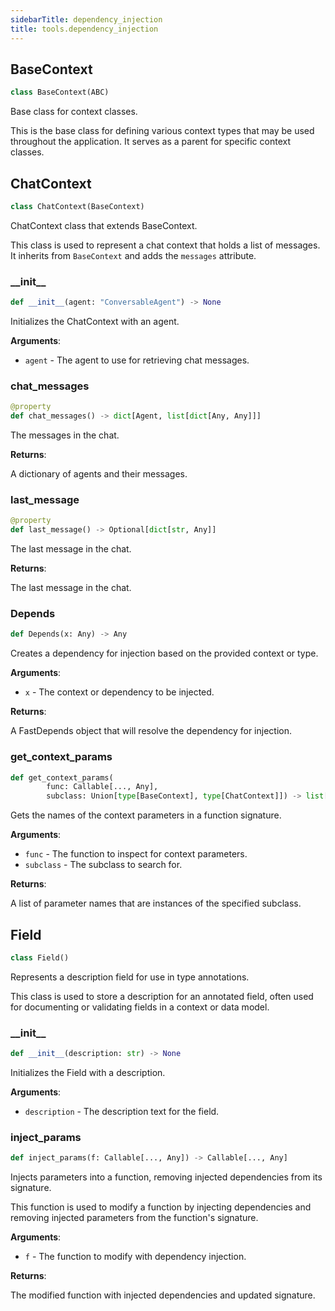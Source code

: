 ```yaml
---
sidebarTitle: dependency_injection
title: tools.dependency_injection
---
```


## BaseContext

```python
class BaseContext(ABC)
```

Base class for context classes.

This is the base class for defining various context types that may be used
throughout the application. It serves as a parent for specific context classes.

## ChatContext

```python
class ChatContext(BaseContext)
```

ChatContext class that extends BaseContext.

This class is used to represent a chat context that holds a list of messages.
It inherits from `BaseContext` and adds the `messages` attribute.

### \_\_init\_\_

```python
def __init__(agent: "ConversableAgent") -> None
```

Initializes the ChatContext with an agent.

**Arguments**:

- `agent` - The agent to use for retrieving chat messages.

### chat\_messages

```python
@property
def chat_messages() -> dict[Agent, list[dict[Any, Any]]]
```

The messages in the chat.

**Returns**:

  A dictionary of agents and their messages.

### last\_message

```python
@property
def last_message() -> Optional[dict[str, Any]]
```

The last message in the chat.

**Returns**:

  The last message in the chat.

### Depends

```python
def Depends(x: Any) -> Any
```

Creates a dependency for injection based on the provided context or type.

**Arguments**:

- `x` - The context or dependency to be injected.
  

**Returns**:

  A FastDepends object that will resolve the dependency for injection.

### get\_context\_params

```python
def get_context_params(
        func: Callable[..., Any],
        subclass: Union[type[BaseContext], type[ChatContext]]) -> list[str]
```

Gets the names of the context parameters in a function signature.

**Arguments**:

- `func` - The function to inspect for context parameters.
- `subclass` - The subclass to search for.
  

**Returns**:

  A list of parameter names that are instances of the specified subclass.

## Field

```python
class Field()
```

Represents a description field for use in type annotations.

This class is used to store a description for an annotated field, often used for
documenting or validating fields in a context or data model.

### \_\_init\_\_

```python
def __init__(description: str) -> None
```

Initializes the Field with a description.

**Arguments**:

- `description` - The description text for the field.

### inject\_params

```python
def inject_params(f: Callable[..., Any]) -> Callable[..., Any]
```

Injects parameters into a function, removing injected dependencies from its signature.

This function is used to modify a function by injecting dependencies and removing
injected parameters from the function's signature.

**Arguments**:

- `f` - The function to modify with dependency injection.
  

**Returns**:

  The modified function with injected dependencies and updated signature.


